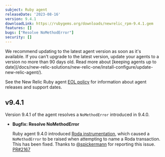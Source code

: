 ```yaml
---
subject: Ruby agent
releaseDate: '2023-08-16'
version: 9.4.1
downloadLink: https://rubygems.org/downloads/newrelic_rpm-9.4.1.gem
features: []
bugs: ["Resolve NoMethodError"]
security: []
---
```


<Callout variant="important">
  We recommend updating to the latest agent version as soon as it's available. If you can't upgrade to the latest version, update your agents to a version no more than 90 days old. Read more about [keeping agents up to date](/docs/new-relic-solutions/new-relic-one/install-configure/update-new-relic-agent/).

  See the New Relic Ruby agent [EOL policy](https://docs.newrelic.com/docs/apm/agents/ruby-agent/getting-started/ruby-agent-eol-policy/) for information about agent releases and support dates.
</Callout>

## v9.4.1

Version 9.4.1 of the agent resolves a `NoMethodError` introduced in 9.4.0.

- **Bugfix: Resolve NoMethodError**

  Ruby agent 9.4.0 introduced [Roda instrumentation](https://github.com/newrelic/newrelic-ruby-agent/pull/2144), which caused a `NoMethodError` to be raised when attempting to name a <DNT>Roda</DNT> transaction. This has been fixed. Thanks to [@spickermann](https://github.com/spickermann) for reporting this issue. [PR#2167](https://github.com/newrelic/newrelic-ruby-agent/pull/2167)


